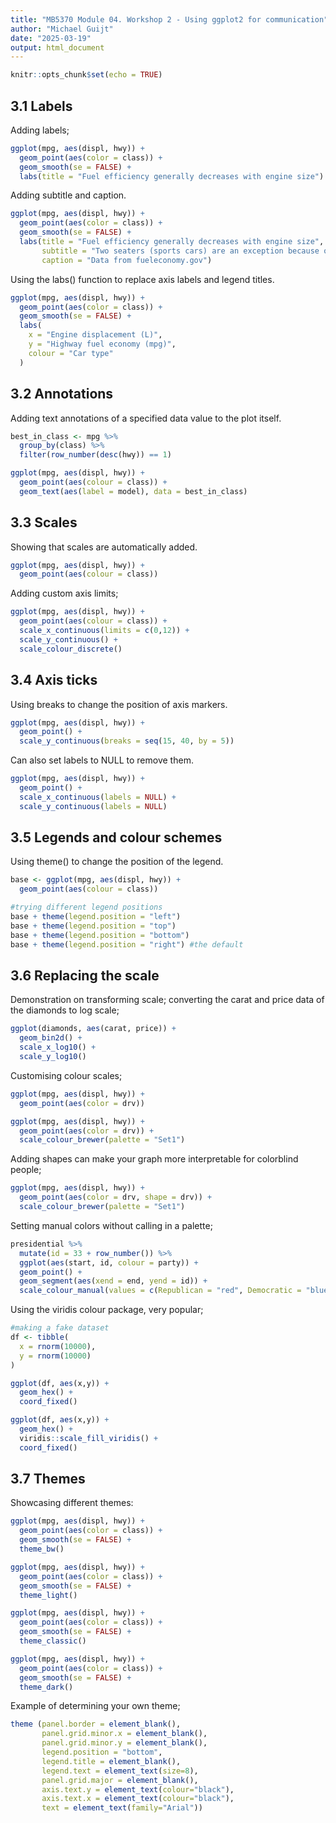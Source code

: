 ```yaml
---
title: "MB5370 Module 04. Workshop 2 - Using ggplot2 for communication"
author: "Michael Guijt"
date: "2025-03-19"
output: html_document
---
```


```r
knitr::opts_chunk$set(echo = TRUE)
```

## 3.1 Labels

Adding labels;

```r
ggplot(mpg, aes(displ, hwy)) + 
  geom_point(aes(color = class)) +
  geom_smooth(se = FALSE) +
  labs(title = "Fuel efficiency generally decreases with engine size")
```

Adding subtitle and caption.

```r
ggplot(mpg, aes(displ, hwy)) + 
  geom_point(aes(color = class)) +
  geom_smooth(se = FALSE) +
  labs(title = "Fuel efficiency generally decreases with engine size", 
       subtitle = "Two seaters (sports cars) are an exception because of their light weight",
       caption = "Data from fueleconomy.gov")
```

Using the labs() function to replace axis labels and legend titles.

```r
ggplot(mpg, aes(displ, hwy)) + 
  geom_point(aes(color = class)) +
  geom_smooth(se = FALSE) +
  labs(
    x = "Engine displacement (L)",
    y = "Highway fuel economy (mpg)",
    colour = "Car type"
  )
```

## 3.2 Annotations

Adding text annotations of a specified data value to the plot itself.

```r
best_in_class <- mpg %>%
  group_by(class) %>%
  filter(row_number(desc(hwy)) == 1)

ggplot(mpg, aes(displ, hwy)) +
  geom_point(aes(colour = class)) +
  geom_text(aes(label = model), data = best_in_class)
```

## 3.3 Scales

Showing that scales are automatically added.

```r
ggplot(mpg, aes(displ, hwy)) +
  geom_point(aes(colour = class))
```

Adding custom axis limits;

```r
ggplot(mpg, aes(displ, hwy)) +
  geom_point(aes(colour = class)) +
  scale_x_continuous(limits = c(0,12)) +
  scale_y_continuous() +
  scale_colour_discrete()
```

## 3.4 Axis ticks

Using breaks to change the position of axis markers.

```r
ggplot(mpg, aes(displ, hwy)) +
  geom_point() +
  scale_y_continuous(breaks = seq(15, 40, by = 5))
```

Can also set labels to NULL to remove them.

```r
ggplot(mpg, aes(displ, hwy)) +
  geom_point() +
  scale_x_continuous(labels = NULL) +
  scale_y_continuous(labels = NULL)
```

## 3.5 Legends and colour schemes

Using theme() to change the position of the legend.

```r
base <- ggplot(mpg, aes(displ, hwy)) +
  geom_point(aes(colour = class)) 

#trying different legend positions
base + theme(legend.position = "left")
base + theme(legend.position = "top")
base + theme(legend.position = "bottom")
base + theme(legend.position = "right") #the default
```

## 3.6 Replacing the scale

Demonstration on transforming scale; converting the carat and price data of the diamonds to log scale;

```r
ggplot(diamonds, aes(carat, price)) +
  geom_bin2d() +
  scale_x_log10() +
  scale_y_log10()
```

Customising colour scales;

```r
ggplot(mpg, aes(displ, hwy)) +
  geom_point(aes(color = drv))

ggplot(mpg, aes(displ, hwy)) +
  geom_point(aes(color = drv)) +
  scale_colour_brewer(palette = "Set1")
```

Adding shapes can make your graph more interpretable for colorblind people;

```r
ggplot(mpg, aes(displ, hwy)) +
  geom_point(aes(color = drv, shape = drv)) +
  scale_colour_brewer(palette = "Set1")
```

Setting manual colors without calling in a palette;

```r
presidential %>%
  mutate(id = 33 + row_number()) %>%
  ggplot(aes(start, id, colour = party)) +
  geom_point() +
  geom_segment(aes(xend = end, yend = id)) +
  scale_colour_manual(values = c(Republican = "red", Democratic = "blue"))
```

Using the viridis colour package, very popular;

```r
#making a fake dataset
df <- tibble(
  x = rnorm(10000),
  y = rnorm(10000)
)

ggplot(df, aes(x,y)) +
  geom_hex() +
  coord_fixed()

ggplot(df, aes(x,y)) +
  geom_hex() +
  viridis::scale_fill_viridis() +
  coord_fixed()
```

## 3.7 Themes

Showcasing different themes:

```r
ggplot(mpg, aes(displ, hwy)) +
  geom_point(aes(color = class)) +
  geom_smooth(se = FALSE) +
  theme_bw()

ggplot(mpg, aes(displ, hwy)) +
  geom_point(aes(color = class)) +
  geom_smooth(se = FALSE) +
  theme_light()

ggplot(mpg, aes(displ, hwy)) +
  geom_point(aes(color = class)) +
  geom_smooth(se = FALSE) +
  theme_classic()

ggplot(mpg, aes(displ, hwy)) +
  geom_point(aes(color = class)) +
  geom_smooth(se = FALSE) +
  theme_dark()
```

Example of determining your own theme;

```r
theme (panel.border = element_blank(),
       panel.grid.minor.x = element_blank(),
       panel.grid.minor.y = element_blank(),
       legend.position = "bottom",
       legend.title = element_blank(),
       legend.text = element_text(size=8),
       panel.grid.major = element_blank(),
       axis.text.y = element_text(colour="black"),
       axis.text.x = element_text(colour="black"),
       text = element_text(family="Arial"))
```

